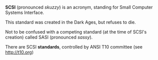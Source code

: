 '''SCSI''' (pronounced ''skuzzy'') is an acronym, standing for Small Computer Systems Interface.

This standard was created in the Dark Ages, but refuses to die.

Not to be confused with a competing standard (at the time of SCSI's creation) called SASI (pronounced ''sassy'').

There are SCSI '''standards''', controlled by ANSI T10 committee (see http://t10.org)